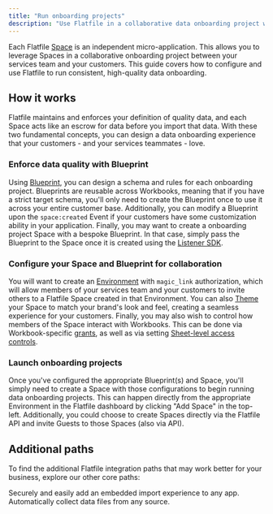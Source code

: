 ```yaml
---
title: "Run onboarding projects"
description: "Use Flatfile in a collaborative data onboarding project with your customer."
---
```


Each Flatfile <Tooltip tip="Learn more about Spaces">[Space](../concepts/spaces)</Tooltip> is an independent micro-application. This allows you to leverage Spaces in a collaborative onboarding project between your services team and your customers. This guide covers how to configure and use Flatfile to run consistent, high-quality data onboarding.

## How it works

Flatfile maintains and enforces your definition of quality data, and each Space acts like an escrow for data before you import that data.
With these two fundamental concepts, you can design a data onboarding experience that your customers - and your services teammates - love.

### Enforce data quality with Blueprint

Using <Tooltip tip="A Data Definition Language...">[Blueprint](../blueprint/overview)</Tooltip>, you can design a schema and rules for each onboarding project. 
Blueprints are reusable across Workbooks, meaning that if you have a strict target schema, you'll only need to create the Blueprint once to use it across your entire customer base.
Additionally, you can modify a Blueprint upon the `space:created` Event if your customers have some customization ability in your application.
Finally, you may want to create a onboarding project Space with a bespoke Blueprint. In that case, simply pass the Blueprint to the Space once it is created using the <Tooltip tip="Listening and responding to Events">[Listener SDK](../concepts/events#building-with-events)</Tooltip>. 

### Configure your Space and Blueprint for collaboration

You will want to create an <Tooltip tip="Learn more about Environments">[Environment](../developer-tools/environment)</Tooltip> with `magic_link` authorization, which will allow members of your services team and your customers to invite others to a Flatfile Space created in that Environment. 
You can also <Tooltip tip="Learn more about Theming">[Theme](../guides/theming)</Tooltip> your Space to match your brand's look and feel, creating a seamless experience for your customers. 
Finally, you may also wish to control how members of the Space interact with Workbooks. This can be done via Workbook-specific <Tooltip tip="Guest permissions">[grants](../security/roles-and-permissions#guest-roles)</Tooltip>, as well as via setting <Tooltip tip="Restricting access to a sheet">[Sheet-level access controls](..//blueprint/access)</Tooltip>.

### Launch onboarding projects

Once you've configured the appropriate Blueprint(s) and Space, you'll simply need to create a Space with those configurations to begin running data onboarding projects. 
This can happen directly from the appropriate Environment in the Flatfile dashboard by clicking "Add Space" in the top-left. 
Additionally, you could choose to create Spaces directly via the Flatfile API and invite Guests to those Spaces (also via API). 

## Additional paths

To find the additional Flatfile integration paths that may work better for your business, explore our other core paths:

<CardGroup cols={2}>
    <Card title="Embed in your app" icon="person-to-portal" href="/core-paths/embedding" >
    Securely and easily add an embedded import experience to any app.
  </Card>
  <Card title="Setup headless file feeds" icon="bolt-auto" href="headless" >
    Automatically collect data files from any source.
  </Card>
</CardGroup>
